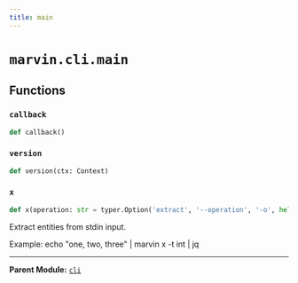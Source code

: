 ```yaml
---
title: main
---
```


# `marvin.cli.main`

## Functions

### `callback`
```python
def callback()
```

### `version`
```python
def version(ctx: Context)
```

### `x`
```python
def x(operation: str = typer.Option('extract', '--operation', '-o', help='Operation to perform'), target_type: str = typer.Option('str', '--type', '-t', help="Type of entities to extract (any type that can be eval'd)"), instructions: str = typer.Option(None, '--instructions', '-i', help='Instructions for extraction'), n: int = typer.Option(1, '--n', '-n', help='Number of results to generate'))
```
Extract entities from stdin input.

Example: echo "one, two, three" | marvin x -t int | jq

---

**Parent Module:** [`cli`](marvin-cli)
